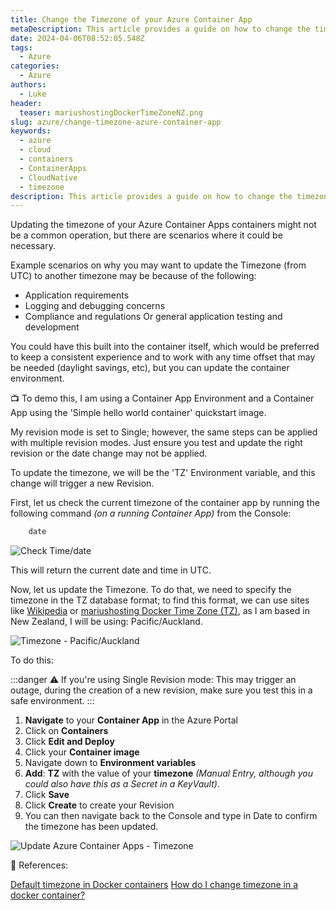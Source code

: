 ```yaml
---
title: Change the Timezone of your Azure Container App
metaDescription: This article provides a guide on how to change the timezone of your Azure Container App. It includes reasons why you might need to do this, a step-by-step process, and references for further reading.
date: 2024-04-06T08:52:05.548Z
tags:
  - Azure
categories:
  - Azure
authors:
  - Luke
header:
  teaser: mariushostingDockerTimeZoneNZ.png
slug: azure/change-timezone-azure-container-app
keywords:
  - azure
  - cloud
  - containers
  - ContainerApps
  - CloudNative
  - timezone
description: This article provides a guide on how to change the timezone of your Azure Container App. It includes reasons why you might need to do this, a step-by-step process, and references for further reading.
---
```


Updating the timezone of your Azure Container Apps containers might not be a common operation, but there are scenarios where it could be necessary.

<!-- truncate -->

Example scenarios on why you may want to update the Timezone (from UTC) to another timezone may be because of the following:

* Application requirements
* Logging and debugging concerns
* Compliance and regulations
Or general application testing and development

You could have this built into the container itself, which would be preferred to keep a consistent experience and to work with any time offset that may be needed (daylight savings, etc), but you can update the container environment.

📺 To demo this, I am using a Container App Environment and a Container App using the 'Simple hello world container' quickstart image.

My revision mode is set to Single; however, the same steps can be applied with multiple revision modes. Just ensure you test and update the right revision or the date change may not be applied.

To update the timezone, we will be the 'TZ' Environment variable, and this change will trigger a new Revision.

First, let us check the current timezone of the container app by running the following command *(on a running Container App)* from the Console:

```PowerShell
    date
```

![Check Time/date](Update_AzContainerAppTimeZone-Before.gif)

This will return the current date and time in UTC.

Now, let us update the Timezone. To do that, we need to specify the timezone in the TZ database format; to find this format, we can use sites like [Wikipedia](https://en.wikipedia.org/wiki/List_of_tz_database_time_zones) or [mariushosting Docker Time Zone (TZ)](https://timezone.mariushosting.com/), as I am based in New Zealand, I will be using: Pacific/Auckland.

![Timezone - Pacific/Auckland](mariushostingDockerTimeZoneNZ.png)

To do this:

:::danger
⚠️ If you're using Single Revision mode: This may trigger an outage, during the creation of a new revision, make sure you test this in a safe environment.
:::

1. **Navigate** to your **Container App** in the Azure Portal
2. Click on **Containers**
3. Click **Edit and Deploy**
4. Click your **Container image**
5. Navigate down to **Environment variables**
6. **Add**: **TZ** with the value of your **timezone** *(Manual Entry, although you could also have this as a Secret in a KeyVault)*.
7. Click **Save**
8. Click **Create** to create your Revision
9. You can then navigate back to the Console and type in Date to confirm the timezone has been updated.

![Update Azure Container Apps - Timezone](Update_AzContainerAppTimeZone.gif)

📖 References: 

[Default timezone in Docker containers](https://support.circleci.com/hc/en-us/articles/115015771347-How-do-I-set-the-timezones-in-Docker-images)
[How do I change timezone in a docker container?](https://stackoverflow.com/questions/57607381/how-do-i-change-timezone-in-a-docker-container)
